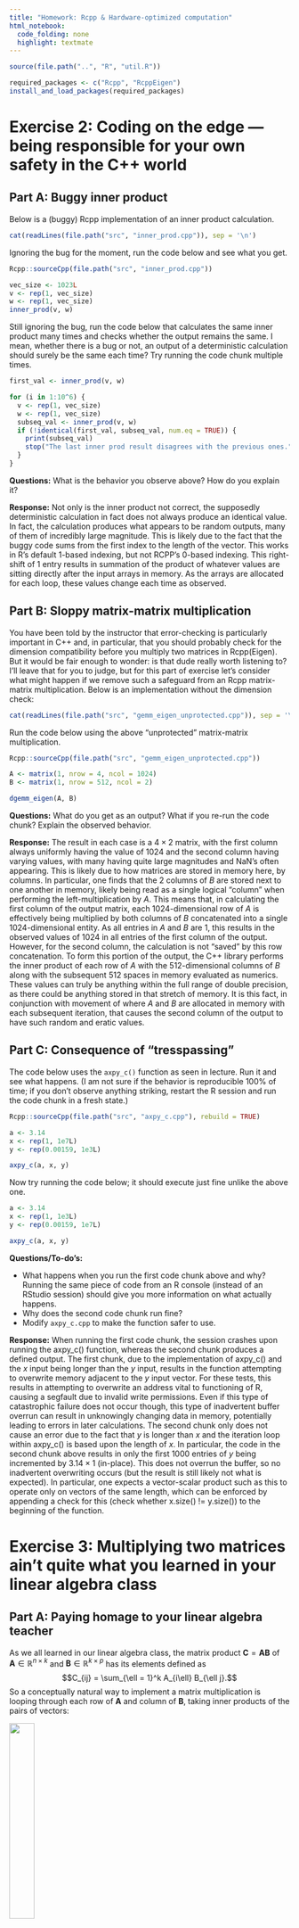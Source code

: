 ```yaml
---
title: "Homework: Rcpp & Hardware-optimized computation"
html_notebook:
  code_folding: none
  highlight: textmate
---
```


```r
source(file.path("..", "R", "util.R"))

required_packages <- c("Rcpp", "RcppEigen")
install_and_load_packages(required_packages)
```

# Exercise 2: Coding on the edge &mdash; being responsible for your own safety in the C++ world

## Part A: Buggy inner product

Below is a (buggy) Rcpp implementation of an inner product calculation. 

```r
cat(readLines(file.path("src", "inner_prod.cpp")), sep = '\n')
```

Ignoring the bug for the moment, run the code below and see what you get.

```r
Rcpp::sourceCpp(file.path("src", "inner_prod.cpp"))

vec_size <- 1023L
v <- rep(1, vec_size)
w <- rep(1, vec_size)
inner_prod(v, w)
```

Still ignoring the bug, run the code below that calculates the same inner product many times and checks whether the output remains the same.
I mean, whether there is a bug or not, an output of a deterministic calculation should surely be the same each time?
Try running the code chunk multiple times. 

```r
first_val <- inner_prod(v, w)

for (i in 1:10^6) {
  v <- rep(1, vec_size)
  w <- rep(1, vec_size)
  subseq_val <- inner_prod(v, w)
  if (!identical(first_val, subseq_val, num.eq = TRUE)) {
    print(subseq_val)
    stop("The last inner prod result disagrees with the previous ones.")
  }
}
```

**Questions:**
What is the behavior you observe above? How do you explain it?

**Response:** Not only is the inner product not correct, the supposedly deterministic calculation in fact does not always produce an identical value. In fact, the calculation produces what appears to be random outputs, many of them of incredibly large magnitude. This is likely due to the fact that the buggy code sums from the first index to the length of the vector. This works in R's default 1-based indexing, but not RCPP's 0-based indexing. This right-shift of 1 entry results in summation of the product of whatever values are sitting directly after the input arrays in memory. As the arrays are allocated for each loop, these values change each time as observed.

## Part B: Sloppy matrix-matrix multiplication

You have been told by the instructor that error-checking is particularly important in C++ and, in particular, that you should probably check for the dimension compatibility before you multiply two matrices in Rcpp(Eigen).
But it would be fair enough to wonder: is that dude really worth listening to?
I'll leave that for you to judge, but for this part of exercise let's consider what might happen if we remove such a safeguard from an Rcpp matrix-matrix multiplication.
Below is an implementation without the dimension check: 

```r
cat(readLines(file.path("src", "gemm_eigen_unprotected.cpp")), sep = '\n')
```

Run the code below using the above "unprotected" matrix-matrix multiplication.

```r
Rcpp::sourceCpp(file.path("src", "gemm_eigen_unprotected.cpp"))

A <- matrix(1, nrow = 4, ncol = 1024)
B <- matrix(1, nrow = 512, ncol = 2)

dgemm_eigen(A, B)
```

**Questions:**
What do you get as an output? What if you re-run the code chunk? Explain the observed behavior.

**Response:**
The result in each case is a $4 \times 2$ matrix, with the first column always uniformly having the value of 1024 and the second column having varying values, with many having quite large magnitudes and NaN's often appearing. This is likely due to how matrices are stored in memory here, by columns. In particular, one finds that the 2 columns of $B$ are stored next to one another in memory, likely being read as a single logical "column" when performing the left-multiplication by $A$. This means that, in calculating the first column of the output matrix, each 1024-dimensional row of $A$ is effectively being multiplied by both columns of $B$ concatenated into a single 1024-dimensional entity. As all entries in $A$ and $B$ are 1, this results in the observed values of 1024 in all entries of the first column of the output. However, for the second column, the calculation is not "saved" by this row concatenation. To form this portion of the output, the C++ library performs the inner product of each row of $A$ with the 512-dimensional columns of $B$ along with the subsequent 512 spaces in memory evaluated as numerics. These values can truly be anything within the full range of double precision, as there could be anything stored in that stretch of memory. It is this fact, in conjunction with movement of where $A$ and $B$ are allocated in memory with each subsequent iteration, that causes the second column of the output to have such random and eratic values.

## Part C: Consequence of "tresspassing"

The code below uses the `axpy_c()` function as seen in lecture.
Run it and see what happens. 
(I am not sure if the behavior is reproducible 100% of time; if you don't observe anything striking, restart the R session and run the code chunk in a fresh state.)

```r
Rcpp::sourceCpp(file.path("src", "axpy_c.cpp"), rebuild = TRUE)

a <- 3.14
x <- rep(1, 1e7L)
y <- rep(0.00159, 1e3L)

axpy_c(a, x, y)
```

Now try running the code below; it should execute just fine unlike the above one.

```r
a <- 3.14
x <- rep(1, 1e3L)
y <- rep(0.00159, 1e7L)

axpy_c(a, x, y)
```

**Questions/To-do's:**

* What happens when you run the first code chunk above and why? 
Running the same piece of code from an R console (instead of an RStudio session) should give you more information on what actually happens.
* Why does the second code chunk run fine?
* Modify `axpy_c.cpp` to make the function safer to use.

**Response:**
When running the first code chunk, the session crashes upon running the axpy_c() function, whereas the second chunk produces a defined output. The first chunk, due to the implementation of axpy_c() and the $x$ input being longer than the $y$ input, results in the function attempting to overwrite memory adjacent to the $y$ input vector. For these tests, this results in attempting to overwrite an address vital to functioning of R, causing a segfault due to invalid write permissions. Even if this type of catastrophic failure does not occur though, this type of inadvertent buffer overrun can result in unknowingly changing data in memory, potentially leading to errors in later calculations. The second chunk only does not cause an error due to the fact that $y$ is longer than $x$ and the iteration loop within axpy_c() is based upon the length of $x$. In particular, the code in the second chunk above results in only the first 1000 entries of $y$ being incremented by $3.14 \times 1$ (in-place). This does not overrun the buffer, so no inadvertent overwriting occurs (but the result is still likely not what is expected). In particular, one expects a vector-scalar product such as this to operate only on vectors of the same length, which can be enforced by appending a check for this (check whether x.size() != y.size()) to the beginning of the function.


# Exercise 3: Multiplying two matrices ain't quite what you learned in your linear algebra class

## Part A: Paying homage to your linear algebra teacher

As we all learned in our linear algebra class, the matrix product $\boldsymbol{C} = \boldsymbol{A} \boldsymbol{B}$ of $\boldsymbol{A} \in \mathbb{R}^{n \times k}$ and $\boldsymbol{B} \in \mathbb{R}^{k \times p}$ has its elements defined as
$$C_{ij} = \sum_{\ell = 1}^k A_{i\ell} B_{\ell j}.$$
So a conceptually natural way to implement a matrix multiplication is looping through each row of $\boldsymbol{A}$ and column of $\boldsymbol{B}$, taking inner products of the pairs of vectors:

![](figure/matrix_multi_via_row_col_dot.gif){width=30%}

Implement a matrix-matrix multiplication based on this approach as `row_col_dot_matmat` using the starter code provided in the `matmat.cpp` file.
Then check that its output agrees with the base R matrix multiplication.

```r
Rcpp::sourceCpp(file.path("src", "matmat.cpp"))
```

```r
n_row_out <- 1024L
n_inner <- 2048L
n_col_out <- 512L
A <- matrix(rnorm(n_row_out * n_inner), nrow = n_row_out, ncol = n_inner)
B <- matrix(rnorm(n_inner * n_col_out), nrow = n_inner, ncol = n_col_out)
```

```r
# Check the output of `row_col_dot_matmat`
row_col_out = row_col_dot_matmat(A, B)
base_out = A %*% B

are_all_close(row_col_out, base_out)
```

## Part B: Going one step beyond your linear algebra class

We now consider an alternative approach to matrix-matrix multiplications, noting that we can think of a matrix product $\boldsymbol{A} \cdot \boldsymbol{B}$ as each column of $\boldsymbol{B}$ multiplied by $\boldsymbol{A}$:
$$\boldsymbol{A} \cdot \boldsymbol{B} = \big[ \, \boldsymbol{A} \boldsymbol{b}_1 \, | \, \ldots \, | \, \boldsymbol{A} \boldsymbol{b}_p \, \big].$$
Recalling from lecture that "column-oriented" matrix-vector multiplication is more efficient than "row-oriented" one for R matrices, implement `col_oriented_matmat` (in `matmat.cpp`) that loops through each column of $\boldsymbol{B}$ applying the column-oriented matrix-vector multiplication.
Then compare performances of `row_col_dot_matmat` and `col_oriented_matmat` (but only after you test your column-oriented implementation).
Which one is faster and why?

```r
# Check
col_oriented_out = col_oriented_matmat(A, B)
are_all_close(col_oriented_out, base_out)

# Benchmark
bench::mark(row_col_dot_matmat(A, B))
bench::mark(col_oriented_matmat(A, B))
```

**Response:**
As expected, the column-oriented matrix multiplication is faster, on the order of 6-times faster in fact. This is due to the fact that matrices are stored in column-major order in memory for Rcpp/R, such that column-oriented matrix multiplication has much greater likelihood of the requisite sequential data being in cache when compared to standard row-column matrix multiplication. It is this difference in cache misses which produces the observed differences in time taken. 

Also compare with performance of the matrix-matrix multiplication via `%*%` in R, which uses whatever the BLAS library your R was configured with.
(You can find out which BLAS library R is using via `sessionInfo()` or `extSoftVersion()`.) 

```r
bench::mark(A %*% B)
bench::mark(col_oriented_matmat(A, B))
```

**Response:** While the column-oriented Rcpp matrix multiplication method implemented outperformed the standard row-column implementation quite significantly, its performance is very similar to that of the built-in BLAS library, only slightly out-performing it in the benchmark above. The presence of a difference in the performance at all is likely a result of the particular syntax used in my implementation and how that is handled by the compiler.

When benchmarking alternative implementations (or alternative algorithms, more generally), keep in mind that the relative performance depends significantly on the size of a test problem.
It is important, therefore, to benchmark your implementation/algorithm on problems of realistic size. 
See the benchmark results of linear algebra libraries from [the Eigen development team](https://eigen.tuxfamily.org/index.php?title=Benchmark) and the results under "Gcbd benchmark" in [this github repository](https://github.com/andre-wojtowicz/blas-benchmarks), for example.


## Part C: Doing it the right way

Part A & B are meant to get you some practice writing Rcpp code and to illustrate how much an algorithm's performance depends on whether or not it respects an underlying representation of data.
Neither of the approaches we've discussed, however, is the most effective way to multiply two matrices on modern hardware.

Dedicated linear algebra libraries typically deploy _blocking_, dividing the matrices $\boldsymbol{A}$ and $\boldsymbol{B}$ into sub-matrices of appropriate size and carrying out multiplications block-wise.
This approach is designed to minimize the data motion between CPU and RAM by re-using the same pieces of data as much as possible once they travel all the way from RAM to L1 cache.
In practice, we of course shouldn't try to implement, let alone optimize, an operation ourselves when there already are efficient software libraries available.
(But, if you are interested in learning more about how the optimized matrix multiplication works, Sec 1.5.4. of Golub and Van Loan (2013) is a good place to start. Also, I found nice lecture slides on this topic [here](https://cs.brown.edu/courses/cs033/lecture/18cacheX.pdf).)

### Rcpp, Eigen, and compiler options
With the interface provided by RcppEigen, the C++ linear algebra library [Eigen](https://eigen.tuxfamily.org/) is one obvious choice for dealing with computationally intensive numerical linear algebra tasks in R.
But the optimized C++ code provided by Eigen is _only one part of the equation_:
in order to achieve the best performance, we have to provide appropriate instructions to the compilers on how to translate the C++ code into machine code specific to each hardware and operating system.
These instructions are given in terms of _compiler flags_. 
I am far from an expert on compiler flags, so the rest of discussion is accurate only to the best of my knowledge 
&mdash; let me know if you find out any part of it to be inaccurate.

Rcpp by default applies the level 2 optimization via flag `-O2` when compiling your Rcpp code.
This flag is a shorthand for turning on a collection of more specific flags and generally leads to efficient machine code without any major drawbacks.
I've been told that the more aggressive level 3 optimization via `-O3` can sometimes hurt performance or even break things.
Which specific flags `-O2` activates to some extent depends on which (version of) compiler you are using;
you can for example see a list of optimizations turned on through the `-O2` flag by the latest GCC version 
[here](https://gcc.gnu.org/onlinedocs/gcc/Optimize-Options.html).
Generally speaking, the level 2 optimization misses some of the important optimization opportunities for scientific computation, such as fused multiply-add (FMA) and AVX's 256-bit vectorized operation discussed in class.
SSE's 128-bit vectorization seems to be activated by `-O2` with Clang 12.0.0, but I am not sure how to confirm it and [their documentation is not particularly helpful](https://clang.llvm.org/docs/CommandGuide/clang.html#cmdoption-o0).

In compiling Rcpp code, you can turn on and off these additional options by modifying the R version of a [Makefile](https://en.wikipedia.org/wiki/Make_(software)#Makefiles) called `Makevars` and `Makevars.win` for Unix and Windows respectively. 
To specify the compiler options for a specific R package, you can place such an Makevars file under the `src/` directory.
To specify the global options that affect all Rcpp code compilations on your computer, you can edit the Makevars file at the location given by `tools::makevars_user()`, which is typically `~/.R/Makevars` in Unix.
For example, to turn on AVX and FMA, you would add a line `CXXFLAGS += -mavx -mfma` in the Makevars file; 
to turn off SSE, you would add `CXXFLAGS += -mno-sse`.
You can read more about the role of Makevars files [here](https://stackoverflow.com/questions/43597632/understanding-the-contents-of-the-makevars-file-in-r-macros-variables-r-ma).

**To-do's:**
Using the `dgemm_eigen()` function from lecture, compare the performances of Eigen's and your custom matrix-matrix multiplication compiled under different optimization options.
Selectively turn on and off SSE, AVX, and FMA to see how each option affects the performances. 
(SSE should be turned on by `-O2` unless explicitly turned off, but if `-mno-sse` makes no performance difference, then try `-msse` or `-msse4`.)
Finally, turn on both AVX and FMA and check the resulting performances.
Report what you find.

```r
# Import `dgemm_eigen()` from lecture
Rcpp::sourceCpp(file.path("..", "lecture", "src", "gemm_eigen.cpp"))
```

```r
# Import `dgemm_eigen()` from lecture
Rcpp::sourceCpp(file.path("..", "lecture", "src", "gemm_eigen.cpp"))
Rcpp::sourceCpp(file.path("src", "matmat.cpp"))

n_row_out <- 1024L
n_inner <- 2048L
n_col_out <- 512L
A <- matrix(rnorm(n_row_out * n_inner), nrow = n_row_out, ncol = n_inner)
B <- matrix(rnorm(n_inner * n_col_out), nrow = n_inner, ncol = n_col_out)

# Benchmark
bench::mark(dgemm_eigen(A, B), min_iterations = 250)
bench::mark(col_oriented_matmat(A, B), min_iterations = 250)
```

The results of the benchmark are summarized in the following table.

| Flags   | Eigen Benchmark (Median) | My Function Benchmark (Median) |
|---------|-----------------|-----------------------|
| Default (SSE Enabled) | 258ms | 1.14s |
| SSE Disabled | 693ms  | 1.34s |
| AVX Enabled (+SSE by default)| 167ms | 1.03s |
| FMA Enabled (+SSE by default)|  95.6ms | 1.01s |
| AVX+FMA Enabled (+SSE by default)| 76.2ms | 866s |

First, it should be noted that in every case the optimized Eigen-based matrix multiplication out-performed my column-oriented implementation, nearly always by well over a factor of 2. In the default case, with only SSE enabled such that 128-bit registers are being used, the Eigen-based implementation was around 5 to 6 times faster than my own, handily beating it. However, with SSE turned off, the Eigen implementation falls to just 2 times faster than mine, while my column-oriented function suffered much less relative loss in performance. This is indicative of my implementation not as effectively leveraging these wider 128-bit registers, or any registers wider than the default 64-bit, as is evidenced by the lack of significant reduction in time-taken for my implementation with AVX enabled, which allows for use of 256-bit registers. This is contrasted by a significant speedup for the Eigen-based implementation, which takes a little over half the time with both SSE and AVX enabled as compared to just SSE. For FMA, a similar modest speed-up is seen for my implementation, contrasted with the Eigen-based implementation which achieves performance gains even greater than those it receives from enabling AVX. With both AVX and FMA are enabled, my implementation does complete the computation significantly faster than under any other configuration, but the relative speed-up compared to the other flag settings is still smaller than that achieved by the Eigen-based implementation. So, it is clear from these results that the Eigen-based implementation is not only far more efficient, but it more efficiently leverages these hardware accelerations as well.


